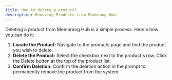 ```yaml
---
title: How to delete a product?
description: Removing Products from Memorang Hub.
---
```


Deleting a product from Memorang Hub is a simple process. Here's how you can do it:

1. **Locate the Product:** Navigate to the products page and find the product you wish to delete.
2. **Delete the Product:** Select the checkbox next to the product's row. Click the Delete button at the top of the product list.
3. **Confirm Deletion:** Confirm the deletion action in the prompt to permanently remove the product from the system.
